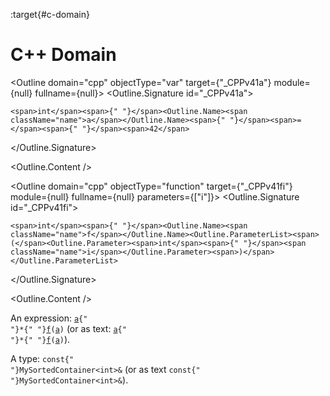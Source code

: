 :target{#c-domain}

# C++ Domain

<Outline domain="cpp" objectType="var" target={"_CPPv41a"} module={null} fullname={null}>
  <Outline.Signature id="_CPPv41a">
    <Target id="a__i" /><Target id="_CPPv21a" /><Target id="_CPPv31a" />

    <span>int</span><span>{" "}</span><Outline.Name><span className="name">a</span></Outline.Name><span>{" "}</span><span>=</span><span>{" "}</span><span>42</span>
  </Outline.Signature>

  <Outline.Content />
</Outline>

<Outline domain="cpp" objectType="function" target={"_CPPv41fi"} module={null} fullname={null} parameters={["i"]}>
  <Outline.Signature id="_CPPv41fi">
    <Target id="f__i" /><Target id="_CPPv21fi" /><Target id="_CPPv31fi" />

    <span>int</span><span>{" "}</span><Outline.Name><span className="name">f</span></Outline.Name><Outline.ParameterList><span>(</span><Outline.Parameter><span>int</span><span>{" "}</span><span className="name">i</span></Outline.Parameter><span>)</span></Outline.ParameterList>
  </Outline.Signature>

  <Outline.Content />
</Outline>

An expression: <code>[<span className="name">a</span>](#_CPPv41a "a")<span>{" "}</span><span>\*</span><span>{" "}</span>[<span className="name">f</span>](#_CPPv41fi "f")<span>(</span>[<span className="name">a</span>](#_CPPv41a "a")<span>)</span></code> (or as text: <code>[<span className="name">a</span>](#_CPPv41a "a")<span>{" "}</span><span>\*</span><span>{" "}</span>[<span className="name">f</span>](#_CPPv41fi "f")<span>(</span>[<span className="name">a</span>](#_CPPv41a "a")<span>)</span></code>).

A type: <code><span>const</span><span>{" "}</span><span className="name">MySortedContainer</span><span>\<</span><span>int</span><span>></span><span>&</span></code>
(or as text <code><span>const</span><span>{" "}</span><span className="name">MySortedContainer</span><span>\<</span><span>int</span><span>></span><span>&</span></code>).
